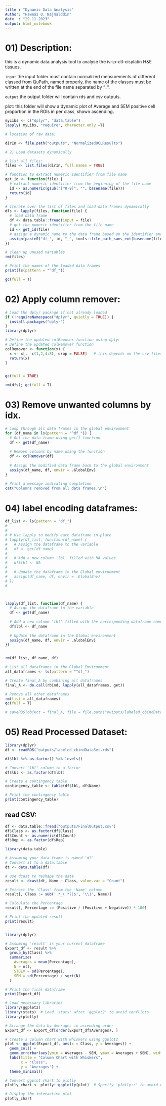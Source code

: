 ---
title : "Dynamic Data Analysis"
Author: "Hawnaz O. Najmalddin"
date  : "29.11.2023" 
output: html_notebook
---



# 01) Description: 
this is a dynamic data analysis tool to analyse the iv-ip-ctl-cisplatin H&E tissues. 


`input`
the input folder must contain normalized measurements of different classed from QuPath, named properly, the name of the classes must be written at the end of the file name separated by "_". 

`output`
the output folder will contain rds and csv outputs. 

plot: 
this folder will show a dynamic plot of Average and SEM positive cell proportion in the ROIs in per class, shown ascending. 


```{r LoadLibs, echo=FALSE, message=F, warning=F}
myLibs <- c("dplyr", "data.table")
lapply( myLibs, "require", character.only =T)

# location of raw data: 

dirIn <- file.path("outputs", "NormalizedOCLResults")

```





```{r}
# 2) Load datasets dynamically

# list all files: 
files <- list.files(dirIn, full.names = TRUE)

# function to extract numeric identifier from file name
get_id <- function(file) {
  # extract numeric identifier from the beginning of the file name
  id <- as.numeric(gsub("[^0-9]", "", basename(file)))
  return(id)
}

# iterate over the list of files and load data frames dynamically
dfs <- lapply(files, function(file) {
  # load data frame
  df <- data.table::fread(input = file)
  # get the numeric identifier from the file name
  id <- get_id(file)
  # assign a dynamic name to the data frame based on the identifier and file type
  assign(paste0("df_", id, "_", tools::file_path_sans_ext(basename(file))), df, envir = .GlobalEnv)
})

# clean up unused variables
rm(files)

# Print the names of the loaded data frames
print(ls(pattern = "^df_"))


```



```{r}
gc(full = T)
```

# 02) Apply column remover: 

```{r}
# Load the dplyr package if not already loaded
if (!requireNamespace("dplyr", quietly = TRUE)) {
  install.packages("dplyr")
}
library(dplyr)

# Define the updated colRemover function using dplyr
# Define the updated colRemover function
colRemover <- function(x) {
  x <- x[, -c(1,2,4:8), drop = FALSE]   # this depends on the csv files; must be updated. 
  return(x)
}


gc(full = TRUE)

```

```{r}
rm(dfs); gc(full = T)

```


# 03) Remove unwanted columns by idx.

```{r}
# Loop through all data frames in the global environment
for (df_name in ls(pattern = "^df_")) {
  # Get the data frame using get() function
  df <- get(df_name)
  
  # Remove columns by name using the function
  df <- colRemover(df)
  
  # Assign the modified data frame back to the global environment
  assign(df_name, df, envir = .GlobalEnv)
}

# Print a message indicating completion
cat("Columns removed from all data frames.\n")
```



# 04) label encoding dataframes: 

```{r}
df_list <- ls(pattern = "df_")
# 
# 
# # Use lapply to modify each dataframe in-place
# lapply(df_list, function(df_name) {
#   # Assign the dataframe to the variable
#   df <- get(df_name)
#   
#   # Add a new column 'lbl' filled with NA values
#   df$lbl <- NA
#   
#   # Update the dataframe in the Global environment
#   assign(df_name, df, envir = .GlobalEnv)
# })
# 



lapply(df_list, function(df_name) {
  # Assign the dataframe to the variable
  df <- get(df_name)
  
  # Add a new column 'lbl' filled with the corresponding dataframe name
  df$lbl <- df_name
  
  # Update the dataframe in the Global environment
  assign(df_name, df, envir = .GlobalEnv)
})



```


```{r}
rm(df_list, df_name, df)
```



```{r}
# List all dataframes in the Global Environment
all_dataframes <- ls(pattern = "^df_")

# Create final_A by combining all dataframes
final_A <- do.call(rbind, lapply(all_dataframes, get))

# Remove all other dataframes
rm(list = all_dataframes)
gc(full = T)
```


```{r}
# saveRDS(object = final_A, file = file.path("outputs/labeled_cbindDataSet.rds"))
```




# 05) Read Processed Dataset: 

```{r}
library(dplyr)
df <- readRDS("outputs/labeled_cbindDataSet.rds")
```

```{r}
df$lbl %>% as.factor() %>% levels()
```





```{r}
# Convert "lbl" column to a factor
df$lbl <- as.factor(df$lbl)

# Create a contingency table
contingency_table <- table(df$lbl, df$Name)

# Print the contingency table
print(contingency_table)

```


## read CSV: 

```{r}

df <- data.table::fread("outputs/FinalOutput.csv")
df$Class <- as.factor(df$Class)
df$Count <- as.numeric(df$Count)
df$Rep <- as.factor(df$Rep)

```





```{r}
library(data.table)

# Assuming your data frame is named 'df'
# Convert it to a data.table
dt <- data.table(df)

# Use dcast to reshape the data
result <- dcast(dt, Name ~ Class, value.var = "Count")

# Extract the 'Class' from the 'Name' column
result[, Class := sub('.*_(.*?)$', '\\1', Name)]

# Calculate the Percentage
result[, Percentage := (Positive / (Positive + Negative)) * 100]

# Print the updated result
print(result)



```


```{r}
library(dplyr)

# Assuming 'result' is your current dataframe
Export_df <- result %>%
  group_by(Class) %>%
  summarize(
    Averages = mean(Percentage),
    N = n(),
    STDEV = sd(Percentage),
    SEM = sd(Percentage) / sqrt(N)
  )

# Print the final dataframe
print(Export_df)

```


```{r}
# Load necessary libraries
library(ggplot2)
library(stats)  # Load 'stats' after 'ggplot2' to avoid conflicts
library(plotly)

# Arrange the data by Averages in ascending order
Export_df <- Export_df[order(Export_df$Averages), ]

# Create a column chart with whiskers using ggplot2
plot <- ggplot(Export_df, aes(x = Class, y = Averages)) +
  geom_col() +
  geom_errorbar(aes(ymin = Averages - SEM, ymax = Averages + SEM), width = 0.2) +
  labs(title = "Column Chart with Whiskers",
       x = "Class",
       y = "Averages") +
  theme_minimal()

# Convert ggplot chart to plotly
plotly_chart <- plotly::ggplotly(plot)  # Specify 'plotly::' to avoid conflicts

# Display the interactive plot
plotly_chart

```





